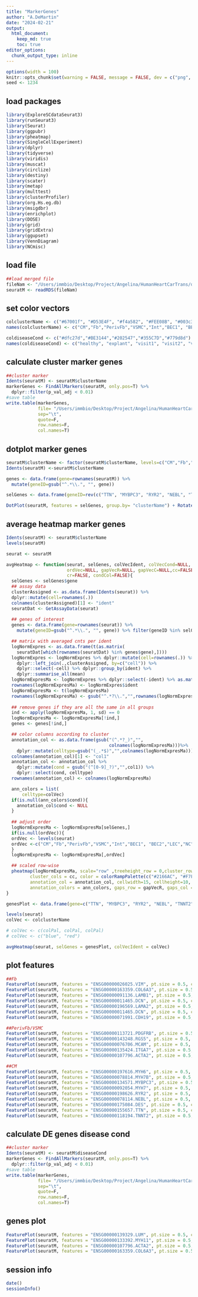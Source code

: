 ```yaml
---
title: "MarkerGenes"
author: "A.DeMartin"
date: "2024-02-21"
output: 
  html_document:
    keep_md: true
    toc: true
editor_options: 
  chunk_output_type: inline
---
```


```r
options(width = 100)
knitr::opts_chunk$set(warning = FALSE, message = FALSE, dev = c("png", "pdf"))
seed <- 1234
```

## load packages
```r
library(ExploreSCdataSeurat3)
library(runSeurat3)
library(Seurat)
library(ggpubr)
library(pheatmap)
library(SingleCellExperiment)
library(dplyr)
library(tidyverse)
library(viridis)
library(muscat)
library(circlize)
library(destiny)
library(scater)
library(metap)
library(multtest)
library(clusterProfiler)
library(org.Hs.eg.db)
library(msigdbr)
library(enrichplot)
library(DOSE)
library(grid)
library(gridExtra)
library(ggupset)
library(VennDiagram)
library(NCmisc)
```

## load file
```r
##load merged file 
fileNam <- "/Users/immbio/Desktop/Project/Angelina/HumanHeartCarTrans/data/Human_heart_allmerged_seurat.rds"
seuratM <- readRDS(fileNam)
```

## set color vectors 
```r
colclusterName <- c("#67001f", "#D53E4F", "#f4a582", "#FEE08B", "#003c30","#01665e","#66C2A5", "#3288BD","#BEAED4", "#c7eae5","#355C7D","#202547","#B45B5C","#8c510a")
names(colclusterName) <- c("CM","Fb","PerivFb","VSMC","Int","BEC1", "BEC2","LEC","NC","AdipoC","Mph","Mph2","Tcell","Tcell2")

coldiseaseCond <- c("#dfc27d","#BE3144","#202547","#355C7D","#779d8d")
names(coldiseaseCond) <- c("healthy", "explant", "visit1", "visit2", "visit3")
```

## calculate cluster marker genes
```r
##cluster marker
Idents(seuratM) <- seuratM$clusterName
markerGenes <- FindAllMarkers(seuratM, only.pos=T) %>% 
  dplyr::filter(p_val_adj < 0.01)
#save table
write.table(markerGenes, 
            file= "/Users/immbio/Desktop/Project/Angelina/HumanHeartCarTrans/analysis/markerGenesclusterName",
            sep="\t",
            quote=F,
            row.names=F,
            col.names=T)
```


## dotplot marker genes
```r
seuratM$clusterName <- factor(seuratM$clusterName, levels=c("CM","Fb","PerivFb","VSMC","Int","BEC1", "BEC2","LEC","NC","AdipoC","Mph","Mph2","Tcell","Tcell2"))
Idents(seuratM) <-seuratM$clusterName

genes <- data.frame(gene=rownames(seuratM)) %>% 
  mutate(geneID=gsub("^.*\\.", "", gene))

selGenes <- data.frame(geneID=rev(c("TTN", "MYBPC3", "RYR2", "NEBL", "TNNT2", "CMYA5", "COL6A3", "DCN",  "FBN1", "C7", "PDGFRA", "CDH19", "PDGFRB","ITGA7","RGS5", "NOTCH3", "MYH11", "ACTA2","PECAM1", "VWF", "EGFL7", "POSTN", "ITGA10", "CDH11","CCL21", "PROX1", "FLT4", "NRXN1", "ANK3", "PTPRZ1", "ACACB", "PLIN1", "GPAM", "CD163", "MRC1", "SIGLEC1", "STAB1", "CSF1R", "MERTK", "IL7R", "PTPRC", "CD2"))) %>% left_join(., genes, by="geneID") %>% filter(gene != "ENSG00000232995.RGS5") 

DotPlot(seuratM, features = selGenes, group.by= "clusterName") + RotatedAxis() + scale_color_viridis(option="F") + coord_flip()
```

## average heatmap marker genes
```r
Idents(seuratM) <- seuratM$clusterName
levels(seuratM)

seurat <- seuratM

avgHeatmap <- function(seurat, selGenes, colVecIdent, colVecCond=NULL,
                       ordVec=NULL, gapVecR=NULL, gapVecC=NULL,cc=FALSE,
                       cr=FALSE, condCol=FALSE){
  selGenes <- selGenes$gene
  ## assay data
  clusterAssigned <- as.data.frame(Idents(seurat)) %>%
  dplyr::mutate(cell=rownames(.))
  colnames(clusterAssigned)[1] <- "ident"
  seuratDat <- GetAssayData(seurat)
  
  ## genes of interest
  genes <- data.frame(gene=rownames(seurat)) %>% 
    mutate(geneID=gsub("^.*\\.", "", gene)) %>% filter(geneID %in% selGenes)

  ## matrix with averaged cnts per ident
  logNormExpres <- as.data.frame(t(as.matrix(
    seuratDat[which(rownames(seuratDat) %in% genes$gene),])))
  logNormExpres <- logNormExpres %>% dplyr::mutate(cell=rownames(.)) %>%
    dplyr::left_join(.,clusterAssigned, by=c("cell")) %>%
    dplyr::select(-cell) %>% dplyr::group_by(ident) %>%
    dplyr::summarise_all(mean)
  logNormExpresMa <- logNormExpres %>% dplyr::select(-ident) %>% as.matrix()
  rownames(logNormExpresMa) <- logNormExpres$ident
  logNormExpresMa <- t(logNormExpresMa)
  rownames(logNormExpresMa) <- gsub("^.*?\\.","",rownames(logNormExpresMa))
  
  ## remove genes if they are all the same in all groups
  ind <- apply(logNormExpresMa, 1, sd) == 0
  logNormExpresMa <- logNormExpresMa[!ind,]
  genes <- genes[!ind,]

  ## color columns according to cluster
  annotation_col <- as.data.frame(gsub("(^.*?_)","",
                                       colnames(logNormExpresMa)))%>%
    dplyr::mutate(celltype=gsub("(_.*$)","",colnames(logNormExpresMa)))
  colnames(annotation_col)[1] <- "col1"
  annotation_col <- annotation_col %>%
    dplyr::mutate(cond = gsub("(^[0-9]_?)","",col1)) %>%
    dplyr::select(cond, celltype)
  rownames(annotation_col) <- colnames(logNormExpresMa) 

  ann_colors = list(
      celltype=colVec)
  if(is.null(ann_colors$cond)){
    annotation_col$cond <- NULL
  }
  
  ## adjust order
  logNormExpresMa <- logNormExpresMa[selGenes,]
  if(is.null(ordVec)){
  ordVec <- levels(seurat)
  ordVec <-c("CM","Fb","PerivFb","VSMC","Int","BEC1", "BEC2","LEC","NC","AdipoC","Mph","Mph2","Tcell","Tcell2")
  }
  logNormExpresMa <- logNormExpresMa[,ordVec]

  ## scaled row-wise
  pheatmap(logNormExpresMa, scale="row" ,treeheight_row = 0,cluster_rows = cr, 
         cluster_cols = cc, color = colorRampPalette(c("#2166AC", "#F7F7F7", "#B2182B"))(50),
         annotation_col = annotation_col, cellwidth=15, cellheight=10,
         annotation_colors = ann_colors, gaps_row = gapVecR, gaps_col = gapVecC)
}

genesPlot <- data.frame(gene=c("TTN", "MYBPC3", "RYR2", "NEBL", "TNNT2", "CMYA5", "COL6A3", "DCN",  "FBN1", "C7", "PDGFRA", "CDH19", "PDGFRB","ITGA7","RGS5", "NOTCH3", "MYH11", "ACTA2","PECAM1", "VWF", "EGFL7", "POSTN", "ITGA10", "CDH11","CCL21", "PROX1", "FLT4", "NRXN1", "ANK3", "PTPRZ1", "ACACB", "PLIN1", "GPAM", "CD163", "MRC1", "SIGLEC1", "STAB1", "CSF1R", "MERTK", "IL7R", "PTPRC", "CD2"))

levels(seurat)
colVec <- colclusterName

# colVec <- c(colPal, colPal, colPal)
# colVec <- c("blue", "red")

avgHeatmap(seurat, selGenes = genesPlot, colVecIdent = colVec)
```

## plot features
```r
##Fb
FeaturePlot(seuratM, features = "ENSG00000026025.VIM", pt.size = 0.5, cols = c("lightgrey", "#BE3144"), raster = FALSE)
FeaturePlot(seuratM, features = "ENSG00000163359.COL6A3", pt.size = 0.5, cols = c("lightgrey", "#BE3144"), raster = FALSE)
FeaturePlot(seuratM, features = "ENSG00000091136.LAMB1", pt.size = 0.5, cols = c("lightgrey", "#BE3144"), raster = FALSE)
FeaturePlot(seuratM, features = "ENSG00000011465.DCN", pt.size = 0.5, cols = c("lightgrey", "#BE3144"), raster = FALSE)
FeaturePlot(seuratM, features = "ENSG00000196569.LAMA2", pt.size = 0.5, cols = c("lightgrey", "#BE3144"), raster = FALSE)
FeaturePlot(seuratM, features = "ENSG00000011465.DCN", pt.size = 0.5, cols = c("lightgrey", "#BE3144"), raster = FALSE)
FeaturePlot(seuratM, features = "ENSG00000071991.CDH19", pt.size = 0.5, cols = c("lightgrey", "#BE3144"), raster = FALSE)

##PerivFb/VSMC
FeaturePlot(seuratM, features = "ENSG00000113721.PDGFRB", pt.size = 0.5, cols = c("lightgrey", "#BE3144"), raster = FALSE)
FeaturePlot(seuratM, features = "ENSG00000143248.RGS5", pt.size = 0.5, cols = c("lightgrey", "#BE3144"), raster = FALSE)
FeaturePlot(seuratM, features = "ENSG00000076706.MCAM", pt.size = 0.5, cols = c("lightgrey", "#BE3144"), raster = FALSE)
FeaturePlot(seuratM, features = "ENSG00000135424.ITGA7", pt.size = 0.5, cols = c("lightgrey", "#BE3144"), raster = FALSE)
FeaturePlot(seuratM, features = "ENSG00000107796.ACTA2", pt.size = 0.5, cols = c("lightgrey", "#BE3144"), raster = FALSE)

##CM
FeaturePlot(seuratM, features = "ENSG00000197616.MYH6", pt.size = 0.5, cols = c("lightgrey", "#BE3144"), raster = FALSE)
FeaturePlot(seuratM, features = "ENSG00000078814.MYH7B", pt.size = 0.5, cols = c("lightgrey", "#BE3144"), raster = FALSE)
FeaturePlot(seuratM, features = "ENSG00000134571.MYBPC3", pt.size = 0.5, cols = c("lightgrey", "#BE3144"), raster = FALSE)
FeaturePlot(seuratM, features = "ENSG00000092054.MYH7", pt.size = 0.5, cols = c("lightgrey", "#BE3144"), raster = FALSE)
FeaturePlot(seuratM, features = "ENSG00000198626.RYR2", pt.size = 0.5, cols = c("lightgrey", "#BE3144"), raster = FALSE)
FeaturePlot(seuratM, features = "ENSG00000078114.NEBL", pt.size = 0.5, cols = c("lightgrey", "#BE3144"), raster = FALSE)
FeaturePlot(seuratM, features = "ENSG00000175084.DES", pt.size = 0.5, cols = c("lightgrey", "#BE3144"), raster = FALSE)
FeaturePlot(seuratM, features = "ENSG00000155657.TTN", pt.size = 0.5, cols = c("lightgrey", "#BE3144"), raster = FALSE)
FeaturePlot(seuratM, features = "ENSG00000118194.TNNT2", pt.size = 0.5, cols = c("lightgrey", "#BE3144"), raster = FALSE)
```

## calculate DE genes disease cond
```r
##cluster marker
Idents(seuratM) <- seuratM$diseaseCond
markerGenes <- FindAllMarkers(seuratM, only.pos=T) %>% 
  dplyr::filter(p_val_adj < 0.01)
#save table
write.table(markerGenes, 
            file= "/Users/immbio/Desktop/Project/Angelina/HumanHeartCarTrans/analysis/DEGenesdiseaseCond",
            sep="\t",
            quote=F,
            row.names=F,
            col.names=T)
```

## genes plot
```r
FeaturePlot(seuratM, features = "ENSG00000139329.LUM", pt.size = 0.5, cols = c("lightgrey", "#BE3144"), raster = FALSE)
FeaturePlot(seuratM, features = "ENSG00000133392.MYH11", pt.size = 0.5, cols = c("lightgrey", "#BE3144"), raster = FALSE)
FeaturePlot(seuratM, features = "ENSG00000107796.ACTA2", pt.size = 0.5, cols = c("lightgrey", "#BE3144"), raster = FALSE)
FeaturePlot(seuratM, features = "ENSG00000163359.COL6A3", pt.size = 0.5, cols = c("lightgrey", "#BE3144"), raster = FALSE)
```

## session info
```r
date()
sessionInfo()
```
